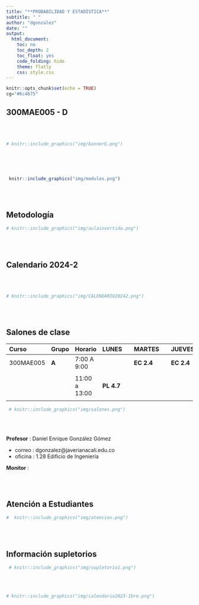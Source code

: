 ```yaml
---
title: "**PROBABILIDAD Y ESTADÍSTICA**"
subtitle: " "
author: "dgonzalez"
date: ""
output:
  html_document:
    toc: no
    toc_depth: 2
    toc_float: yes
    code_folding: hide
    theme: flatly
    css: style.css
---
```



```r
knitr::opts_chunk$set(echo = TRUE)
cg="#6c4675"

```

## **300MAE005 - D**

<br/><br/>



```r
# knitr::include_graphics("img/bannerG.png")
```


<br/><br/><br/>


```r
 knitr::include_graphics("img/modulos.png")
```
<br/><br/>

<div class="highlight-box">

## **Metodología**
 
```r
# knitr::include_graphics("img/aulainvertida.png")
```

</div>

<br/><br/>

<div class="highlight-box">

## **Calendario 2024-2**

<br/><br/>


```r
# knitr::include_graphics("img/CALENDARIO20242.png")
```

</div>

<br/><br/>


<div class="highlight-box">

## **Salones de clase**


|Curso     | **Grupo** | Horario       | **LUNES**  |                | **MARTES**    |                | **JUEVES**  |
|:---------|:----------|:--------------|:-----------|:---------------|:--------------|:---------------|:------------|
|300MAE005 |  **A**    | 7:00 A 9:00   |            |                |  **EC 2.4**   |                | **EC 2.4**  |
|          |           |               |            |                |               |                |             |
|          |           |11:00 a 13:00  | **PL 4.7** |                |               |                |             |
|          |           |               |            |                |               |                |             |


```r
 # knitr::include_graphics("img/salones.png")
```

</div>

<br/><br/>

<div class="highlight-box">

**Profesor** : Daniel Enrique González Gómez 

* correo : dgonzalez@javerianacali.edu.co
* oficina : 1.28 Edificio de Ingeniería


**Monitor** : 

</div>

<br/><br/>

<div class="highlight-box">

## **Atención a Estudiantes**


```r
#  knitr::include_graphics("img/atencion.png")
```

</div>

<br/><br/>



<div class="highlight-box">

## **Información supletorios**



```r
 # knitr::include_graphics("img/supletorio1.png")
```

</div>

<br/><br/>


```r
# knitr::include_graphics("img/calendario2023-1bre.png")
```
